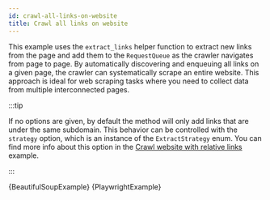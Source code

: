 ```yaml
---
id: crawl-all-links-on-website
title: Crawl all links on website
---
```




This example uses the <ApiLink to="class/ExtractLinksFunction">`extract_links`</ApiLink> helper function to extract new links from the page and add them to the <ApiLink to="class/RequestQueue">`RequestQueue`</ApiLink> as the crawler navigates from page to page. By automatically discovering and enqueuing all links on a given page, the crawler can systematically scrape an entire website. This approach is ideal for web scraping tasks where you need to collect data from multiple interconnected pages.

:::tip

If no options are given, by default the method will only add links that are under the same subdomain. This behavior can be controlled with the `strategy` option, which is an instance of the <ApiLink to="enum/ExtractStrategy">`ExtractStrategy`</ApiLink> enum. You can find more info about this option in the [Crawl website with relative links](./crawl-website-with-relative-links) example.

:::

<Tabs groupId="main">
    <TabItem value="BeautifulSoupCrawler" label="BeautifulSoupCrawler">
        <CodeBlock className="language-python">
            {BeautifulSoupExample}
        </CodeBlock>
    </TabItem>
    <TabItem value="PlaywrightCrawler" label="PlaywrightCrawler">
        <CodeBlock className="language-python">
            {PlaywrightExample}
        </CodeBlock>
    </TabItem>
</Tabs>
